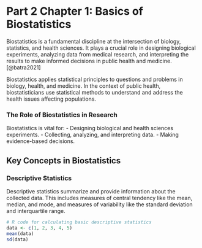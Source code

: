 # Part 2 Chapter 1: Basics of Biostatistics {.unnumbered}


Biostatistics is a fundamental discipline at the intersection of biology, statistics, and health sciences. It plays a crucial role in designing biological experiments, analyzing data from medical research, and interpreting the results to make informed decisions in public health and medicine. [@batra2021]

Biostatistics applies statistical principles to questions and problems in biology, health, and medicine. In the context of public health, biostatisticians use statistical methods to understand and address the health issues affecting populations.

### The Role of Biostatistics in Research

Biostatistics is vital for: - Designing biological and health sciences experiments. - Collecting, analyzing, and interpreting data. - Making evidence-based decisions.

## Key Concepts in Biostatistics

### Descriptive Statistics

Descriptive statistics summarize and provide information about the collected data. This includes measures of central tendency like the mean, median, and mode, and measures of variability like the standard deviation and interquartile range.

```r
# R code for calculating basic descriptive statistics
data <- c(1, 2, 3, 4, 5)
mean(data)
sd(data)
```
